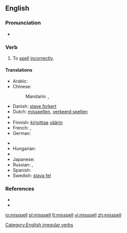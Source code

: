==English==

===Pronunciation===
* {{IPA|/'mɪspεl/}}
*: {{rhymes|ɛl}}

===Verb===
{{en-verb|misspells|misspelling|'''[[misspelt]]''' ''or'' '''[[misspelled]]'''}}

# To [[spell]] [[incorrectly]].

====Translations====
{{trans-top|to spell incorrectly}}
* Arabic: {{t|ar|أخطأ التهجئة|tr='áxTa'a al-tahjí'a|sc=Arab}}
* Chinese:
*: Mandarin: {{t|zh|拼錯|sc=Hani}},  {{t|zh|拼错|tr=pīncuò|sc=Hani}}
* Danish: [[stave forkert]]
* Dutch: [[misspellen]], [[verkeerd spellen]]
* {{trreq|Esperanto}}
* Finnish: [[kirjoittaa]] [[väärin]]
* French: {{t|fr|mal orthographier}},  {{t|fr|mal écrire}}
* German: {{t|de|falsch buchstabieren}}
{{trans-mid}}
* {{trreq|Hebrew}}
* Hungarian: {{t-|hu|elír}}
* {{trreq|Italian}}
* Japanese: {{t|ja|つづりを間違う|tr=tsuzuri-o machigau|sc=Jpan}}
* Russian: {{t|ru|орфографически неправильно писать|tr=orfografíčeski neprávil’no pisát’|sc=Cyrl}},  {{t|ru|делать орфографические ошибки|tr=délat’ orfografíčeskije ošíbki|sc=Cyrl}}
* Spanish: {{t|es|deletrear mal}}
* Swedish: [[stava fel]]
{{trans-bottom}}

===References===
* {{R:Century 1911}}
* {{R:Webster 1913}}

[[Category:English irregular verbs]]

[[io:misspell]]
[[pl:misspell]]
[[fi:misspell]]
[[vi:misspell]]
[[zh:misspell]]